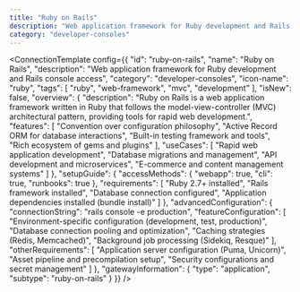 ```yaml
---
title: "Ruby on Rails"
description: "Web application framework for Ruby development and Rails console access"
category: "developer-consoles"
---
```



<ConnectionTemplate config={{
  "id": "ruby-on-rails",
  "name": "Ruby on Rails",
  "description": "Web application framework for Ruby development and Rails console access",
  "category": "developer-consoles",
  "icon-name": "ruby",
  "tags": [
    "ruby",
    "web-framework",
    "mvc",
    "development"
  ],
  "isNew": false,
  "overview": {
    "description": "Ruby on Rails is a web application framework written in Ruby that follows the model-view-controller (MVC) architectural pattern, providing tools for rapid web development.",
    "features": [
      "Convention over configuration philosophy",
      "Active Record ORM for database interactions",
      "Built-in testing framework and tools",
      "Rich ecosystem of gems and plugins"
    ],
    "useCases": [
      "Rapid web application development",
      "Database migrations and management",
      "API development and microservices",
      "E-commerce and content management systems"
    ]
  },
  "setupGuide": {
    "accessMethods": {
      "webapp": true,
      "cli": true,
      "runbooks": true
    },
    "requirements": [
      "Ruby 2.7+ installed",
      "Rails framework installed",
      "Database connection configured",
      "Application dependencies installed (bundle install)"
    ]
  },
  "advancedConfiguration": {
    "connectionString": "rails console -e production",
    "featureConfiguration": [
      "Environment-specific configuration (development, test, production)",
      "Database connection pooling and optimization",
      "Caching strategies (Redis, Memcached)",
      "Background job processing (Sidekiq, Resque)"
    ],
    "otherRequirements": [
      "Application server configuration (Puma, Unicorn)",
      "Asset pipeline and precompilation setup",
      "Security configurations and secret management"
    ]
  },
  "gatewayInformation": {
    "type": "application",
    "subtype": "ruby-on-rails"
  }
}} />
